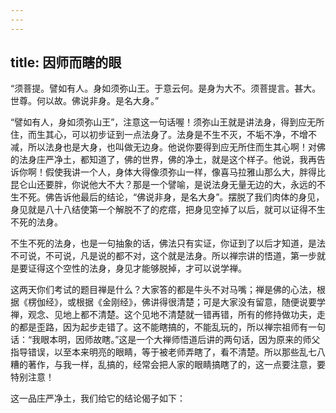```yaml
---
---
---
```

title: 因师而瞎的眼
---




“须菩提。譬如有人。身如须弥山王。于意云何。是身为大不。须菩提言。甚大。世尊。何以故。佛说非身。是名大身。”

“譬如有人，身如须弥山王”，注意这一句话喔！须弥山王就是讲法身，得到应无所住，而生其心，可以初步证到一点法身了。法身是不生不灭，不垢不净，不增不减，所以法身也是大身，也叫做无边身。他说你要得到应无所住而生其心啊！对佛的法身庄严净土，都知道了，佛的世界，佛的净土，就是这个样子。他说，我再告诉你啊！假使我讲一个人，身体大得像须弥山一样，像喜马拉雅山那么大，胖得比昆仑山还要胖，你说他大不大？那是一个譬喻，是说法身无量无边的大，永远的不生不死。佛告诉他最后的结论，“佛说非身，是名大身”。摆脱了我们肉体的身见，身见就是八十八结使第一个解脱不了的疙瘩，把身见空掉了以后，就可以证得不生不死的法身。

不生不死的法身，也是一句抽象的话，佛法只有实证，你证到了以后才知道，是法不可说，不可说，凡是说的都不对，这个就是法身。所以禅宗讲的悟道，第一步就是要证得这个空性的法身，身见才能够脱掉，才可以说学禅。

这两天你们考试的题目禅是什么？大家答的都是牛头不对马嘴；禅是佛的心法，根据《楞伽经》，或根据《金刚经》，佛讲得很清楚；可是大家没有留意，随便说要学禅，观念、见地上都不清楚。这个见地不清楚就一错再错，所有的修持做功夫，走的都是歪路，因为起步走错了。这不能瞎搞的，不能乱玩的，所以禅宗祖师有一句话：“我眼本明，因师故瞎。”这是一个大禅师悟道后讲的两句话，因为原来的师父指导错误，以至本来明亮的眼睛，等于被老师弄瞎了，看不清楚。所以那些乱七八糟的著作，与我一样，乱搞的，经常会把人家的眼睛搞瞎了的，这一点要注意，要特别注意！

这一品庄严净土，我们给它的结论偈子如下：